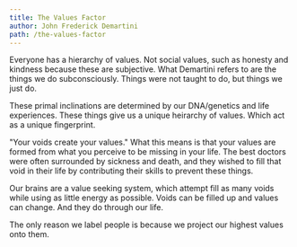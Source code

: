 ```yaml
---
title: The Values Factor
author: John Frederick Demartini
path: /the-values-factor
---
```


Everyone has a hierarchy of values. Not social values, such as honesty and kindness because these are subjective.
What Demartini refers to are the things we do subconsciously. Things were not taught to do, but things we just do.

These primal inclinations are determined by our DNA/genetics and life experiences.
These things give us a unique heirarchy of values. Which act as a unique fingerprint.

"Your voids create your values."
What this means is that your values are formed from what you perceive to be missing in your life.
The best doctors were often surrounded by sickness and death, and they wished to fill that void
in their life by contributing their skills to prevent these things.

Our brains are a value seeking system, which attempt fill as many voids while using as little energy as possible.
Voids can be filled up and values can change. And they do through our life.

The only reason we label people is because we project our highest values onto them.
